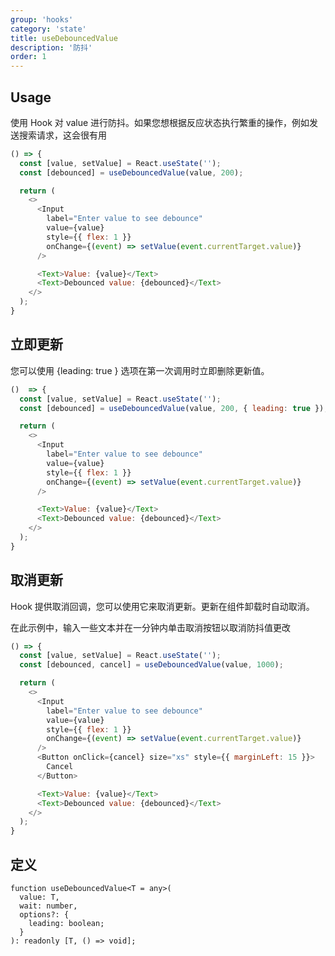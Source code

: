 ```yaml
---
group: 'hooks'
category: 'state'
title: useDebouncedValue
description: '防抖'
order: 1
---
```


## Usage

使用 Hook 对 value 进行防抖。如果您想根据反应状态执行繁重的操作，例如发送搜索请求，这会很有用

```js live=true
() => {
  const [value, setValue] = React.useState('');
  const [debounced] = useDebouncedValue(value, 200);

  return (
    <>
      <Input
        label="Enter value to see debounce"
        value={value}
        style={{ flex: 1 }}
        onChange={(event) => setValue(event.currentTarget.value)}
      />

      <Text>Value: {value}</Text>
      <Text>Debounced value: {debounced}</Text>
    </>
  );
}
```

## 立即更新

您可以使用 {leading: true } 选项在第一次调用时立即删除更新值。

```js live=true
()  => {
  const [value, setValue] = React.useState('');
  const [debounced] = useDebouncedValue(value, 200, { leading: true });

  return (
    <>
      <Input
        label="Enter value to see debounce"
        value={value}
        style={{ flex: 1 }}
        onChange={(event) => setValue(event.currentTarget.value)}
      />

      <Text>Value: {value}</Text>
      <Text>Debounced value: {debounced}</Text>
    </>
  );
}
```

## 取消更新

Hook 提供取消回调，您可以使用它来取消更新。更新在组件卸载时自动取消。

在此示例中，输入一些文本并在一分钟内单击取消按钮以取消防抖值更改

```js live=true
() => {
  const [value, setValue] = React.useState('');
  const [debounced, cancel] = useDebouncedValue(value, 1000);

  return (
    <>
      <Input
        label="Enter value to see debounce"
        value={value}
        style={{ flex: 1 }}
        onChange={(event) => setValue(event.currentTarget.value)}
      />
      <Button onClick={cancel} size="xs" style={{ marginLeft: 15 }}>
        Cancel
      </Button>

      <Text>Value: {value}</Text>
      <Text>Debounced value: {debounced}</Text>
    </>
  );
}
```

## 定义

```tsx
function useDebouncedValue<T = any>(
  value: T,
  wait: number,
  options?: {
    leading: boolean;
  }
): readonly [T, () => void];
```
